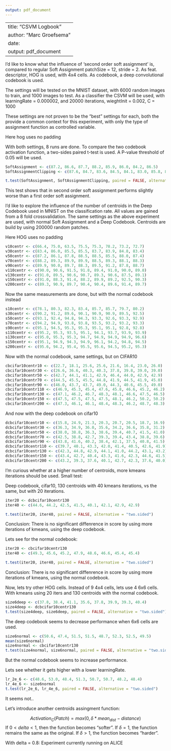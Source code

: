 ```yaml
---
output: pdf_document
---
```



---
title: "CSVM Logbook"
author: "Marc Groefsema"
date: \today
output: pdf_document
---

\section{Influence of second order Soft Assignment}
I'd like to know what the influence of 'second order soft assignment' is, compared to regular Soft Assignment
patchSize = 12, stride = 2.
As feat. descriptor, HOG is used, with 4x4 cells.
As codebook, a deep convolutional codebook is used.

The settings will be tested on the MNIST dataset, with 6000 random images to train, and 1000 images to test.
As a classifier the CSVM will be used, with learningRate = 0.000002, and 20000 iterations, wieghtInit = 0.002, C = 1000

These settings are not proven to be the "best" settings for each, both the provide a common context for this experiment, with only the type of assignment function as controlled variable.

Here hog uses no padding

With both settings, 8 runs are done.
To compare the two codebook activation function, a two-sides paired t-test is used.
A P-value threshold of 0.05 will be used.

```r
SoftAssignment <- c(87.2, 86.6, 87.7, 88.2, 85.9, 86.0, 84.2, 86.5)
SoftAssignmentClipping <- c(87.6, 84.7, 83.6, 84.5, 84.1, 83.0, 85.8, 85.5)

t.test(SoftAssignment, SoftAssignmentClipping, paired = FALSE, alternative = "two.sided")

```

This test shows that in second order soft assignment performs slightly worse than a first order soft assignment.

\section{Influence of the amount of centroids used}
I'd like to explore the influence of the number of centroids in the Deep Codebook used in MNIST on the classification rate.
All values are gained from a 8 fold crossvalidation. The same settings as the above experiment are used, with normal Soft Assignment and a Deep Codebook. Centroids are build by using 200000 random patches.

Here HOG uses no padding

```r
v10centr <- c(66.4, 75.0, 63.5, 75.5, 75.3, 78.2, 73.2, 72.7)
v30centr <- c(83.4, 86.0, 85.5, 85.5, 83.7, 83.9, 84.8, 83.4)
v50centr <- c(87.2, 86.1, 87.8, 88.5, 88.5, 85.5, 88.0, 87.4)
v70centr <- c(88.2, 89.3, 89.9, 89.9, 88.5, 89.3, 88.1, 88.3)
v90centr <- c(89.9, 90.0, 89.7, 88.3, 89.5, 91.2, 87.8, 88.7)
v110centr <- c(90.0, 90.6, 91.5, 91.8, 89.4, 91.0, 90.0, 89.8)
v130centr <- c(91.0, 89.5, 90.6, 90.7, 89.3, 90.6, 87.5, 89.1)
v150centr <- c(91.0, 88.3, 91.4, 88.2, 89.9, 89.2, 92.5, 90.3)
v200centr <- c(89.3, 90.9, 89.7, 90.4, 90.4, 89.6, 91.4, 89.7)
```


Now the same measurements are done, but with the normal codebook instead

```r
s10centr <- c(78.1, 80.3, 82.3, 83.4, 85.7, 85.7, 79.7, 80.2)
s30centr <- c(90.2, 91.2, 89.6, 90.1, 90.9, 90.9, 89.5, 92.5)
s50centr <- c(93.1, 92.4, 94.8, 94.3, 93.3, 92.6, 93.3, 92.9)
s70centr <- c(94.2, 94.9, 93.8, 93.8, 93.5, 93.2, 93.2, 93.3)
s90centr <- c(95.1, 94.5, 95.3, 95.3, 95.1, 95.1, 92.8, 92.8)
s110centr <- c(95.2, 95.3, 93.5, 95.1, 94.1, 93.7, 93.9, 93.9)
s130centr <- c(95.0, 95.3, 95.3, 94.7, 94.9, 94.9, 94.9, 96.6)
s150centr <- c(95.1, 94.9, 94.3, 94.9, 96.1, 94.2, 94.8, 94.5)
s200centr <- c(95.6, 94.2, 95.4, 95.5, 95.6, 94.5, 95.2, 95.3)
```


Now with the normal codebook, same settings, but on CIFAR10

```R
cbcifar10centr10 <- c(22.7, 18.1, 25.6, 25.6, 21.6, 16.4, 23.0, 26.0)
cbcifar10centr30 <- c(26.6, 36.6, 40.3, 40.3, 37.8, 39.8, 39.0, 39.0) 
cbcifar10centr50 <- c(42.7, 44.1, 41.1, 42.9, 46.4, 44.0, 42.9, 42.9)
cbcifar10centr70 <- c(44.5, 45.5, 45.5, 44.8, 41.9, 44.5, 41.9, 45.0)
cbcifar10centr90 <- c(46.0, 43.7, 43.7, 49.0, 44.3, 40.6, 45.5, 49.0)
cbcifar10centr110 <- c(46.9, 45.3, 45.4, 47.6, 45.8, 46.6, 45.2, 46.2)
cbcifar10centr130 <- c(47.1, 46.2, 46.7, 48.3, 48.1, 46.6, 47.5, 46.5)
cbcifar10centr150 <- c(47.5, 47.5, 47.5, 47.5, 48.1, 46.2, 50.2, 50.2)
cbcifar10centr200 <- c(47.3, 46.1, 46.1, 48.4, 48.3, 46.2, 48.7, 48.3)
```

And now with the deep codebook on cifar10

```r
dcbcifar10centr10 <- c(15.8, 24.9, 21.3, 20.3, 20.7, 20.5, 18.7, 16.9)
dcbcifar10centr30 <- c(36.3, 34.9, 36.0, 35.6, 34.2, 36.6, 35.8, 31.2)
dcbcifar10centr50 <- c(38.0, 38.8, 36.3, 38.6, 39.4, 40.7, 41.5, 41.0)
dcbcifar10centr70 <- c(42.5, 38.8, 42.7, 39.3, 39.4, 43.4, 38.8, 39.6)
dcbcifar10centr90 <- c(43.8, 41.6, 40.2, 38.4, 42.1, 37.5, 40.8, 41.5)
dcbcifar10centr110 <- c(39.7, 40.1, 43.3, 42.0, 41.4, 40.5, 42.6, 41.9)
dcbcifar10centr130 <- c(42.3, 44.8, 42.9, 44.1, 41.0, 44.2, 43.1, 43.2)
dcbcifar10centr150 <- c(43.4, 42.7, 40.4, 43.3, 41.6, 42.3, 44.6, 41.5)
dcbcifar10centr200 <- c(43.2, 39.3, 37.6, 40.1, 42.7, 42.3, 37.6, 40.0)
```

\subsection{Nr of kmeans iterations}
I'm curious whether at a higher number of centroids, more kmeans iterations should be used.
Small test:

Deep codebook, cifar10, 130 centroids with 40 kmeans iterations, vs the same, but with 20 iterations.

```r
iter20 <- dcbcifar10centr130
iter40 <- c(44.6, 44.2, 42.5, 41.5, 40.1, 42.1, 42.9, 42.9)

t.test(iter20, iter40, paired = FALSE, alternative = "two.sided")
```

Conclusion: There is no significant diffenrence in score by using more iterations of kmeans, using the deep codebook.

Lets see for the normal codebook:

```r
iter20 <- cbcifar10centr130
iter40 <- c(49.3, 45.6, 45.2, 47.9, 48.6, 46.6, 45.4, 45.4)

t.test(iter20, iter40, paired = FALSE, alternative = "two.sided")
```
Conclusion: There is no significant diffenrence in score by using more iterations of kmeans, using the normal codebook.

\subsection{other HOG cell configuration}
Now, lets try other HOG cells. Instead of 9 4x4 cells, lets use 4 6x6 cells. With kmeans using 20 iters and 130 centroids with the normal codebook.

```r
size6deep <- c(37.8, 38.4, 41.1, 35.6, 37.8, 39.9, 39.3, 40.4)
size4deep <- dcbcifar10centr130
t.test(size4deep, size6deep, paired = FALSE, alternative = "two.sided")
```
The deep codebook seems to decrease performance when 6x6 cells are used.

```r
size6normal <- c(50.6, 47.4, 51.5, 51.5, 48.7, 52.3, 52.5, 49.5) 
mean(size6normal)
size4normal <- cbcifar10centr130 
t.test(size4normal, size6normal, paired = FALSE, alternative = "two.sided")
```
But the normal codebook seems to increase performance.

Lets see whether it gets higher with a lower learningRate.

```R
lr_2e_6 <- c(48.6, 53.0, 48.4, 51.3, 50.7, 50.7, 48.2, 48.4)
lr_4e_6 <- size6normal
t.test(lr_2e_6, lr_4e_6, paired = FALSE, alternative = "two.sided")
```
It seems not..



\section{Idea for tweaking the centroid - patch similarity}
Let's introduce another centroids assingment function:

$$ Activation_{C}(Patch) = max(0, \delta * mean_{dist} - distance)$$
If $0 < delta < 1$, then the function becomes "softer". If $\delta = 1$, the function remains the same as the original.
If $\delta > 1$, the function becomes "harder".

With delta = 0.8:
Experiment currently running on ALICE
```r

```